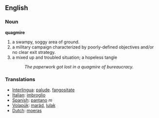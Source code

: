 ==English==
===Noun===
'''quagmire'''
#a swampy, soggy area of ground.
#a military campaign characterized by poorly-defined objectives and/or no clear exit strategy.
#a mixed up and troubled situation; a hopeless tangle
#: ''The paperwork got lost in a quagmire of bureaucracy.''

=== Translations ===
*[[Interlingua]]: [[palude]]. [[fangositate]]
*[[Italian]]: [[imbroglio]]
*[[Spanish]]: [[pantano]] ''m''
*[[Volapük]]: [[maräd]], [[lulak]]
*[[Dutch]]: [[moeras]]